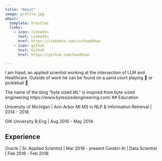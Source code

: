 ```yaml
---
title: "About"
image: profile.jpg
about:
  template: trestles
  links:
    - icon: linkedin
      text: LinkedIn
      href: https://linkedin.com/in/haadkhan
    - icon: github
      text: Github
      href: https://github.com/haadkhan

---
```

I am Haad, an applied scientist working at the intersection of LLM and Healthcare. Outside of work he can be found on a sand court playing 🏐 or pickleball 🏓

The name of the blog "byte sized ML" is inspired from byte sized engineering https://www.bytesizedengineering.com/
## Education

University of Michigan  | Ann Arbor MI
MS in NLP & Information Retreival |  2014 - 2016

GIK University
B.Eng | Aug 2010 - May 2014

## Experience

Oracle | Sr. Applied Scientist | Mar 2018 - present
Cerebri AI | Data Scientist | Feb 2016 - Feb 2018